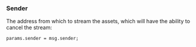 ### Sender

The address from which to stream the assets, which will have the ability to cancel the stream:

```solidity
params.sender = msg.sender;
```
